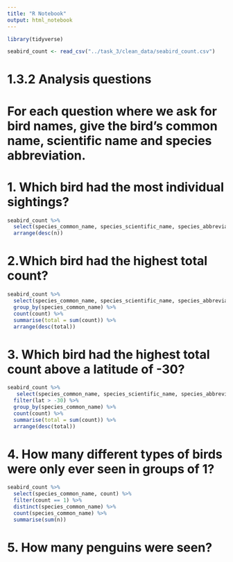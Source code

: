 ```yaml
---
title: "R Notebook"
output: html_notebook
---
```


```r
library(tidyverse)
```

```r
seabird_count <- read_csv("../task_3/clean_data/seabird_count.csv")
```
# 1.3.2 Analysis questions

# For each question where we ask for bird names, give the bird’s common name, scientific name and species abbreviation.

# 1. Which bird had the most individual sightings?

```r
seabird_count %>% 
  select(species_common_name, species_scientific_name, species_abbreviation) %>% count(species_common_name, species_scientific_name, species_abbreviation) %>% 
  arrange(desc(n))
```
# 2.Which bird had the highest total count?
```r
seabird_count %>% 
  select(species_common_name, species_scientific_name, species_abbreviation, count) %>% 
  group_by(species_common_name) %>% 
  count(count) %>% 
  summarise(total = sum(count)) %>% 
  arrange(desc(total))
```
# 3. Which bird had the highest total count above a latitude of -30?

```r
seabird_count %>% 
   select(species_common_name, species_scientific_name, species_abbreviation, count, lat) %>% 
  filter(lat > -30) %>% 
  group_by(species_common_name) %>% 
  count(count) %>% 
  summarise(total = sum(count)) %>% 
  arrange(desc(total))
```

# 4. How many different types of birds were only ever seen in groups of 1?

```r
seabird_count %>% 
  select(species_common_name, count) %>% 
  filter(count == 1) %>% 
  distinct(species_common_name) %>% 
  count(species_common_name) %>% 
  summarise(sum(n))
```

# 5. How many penguins were seen? 

